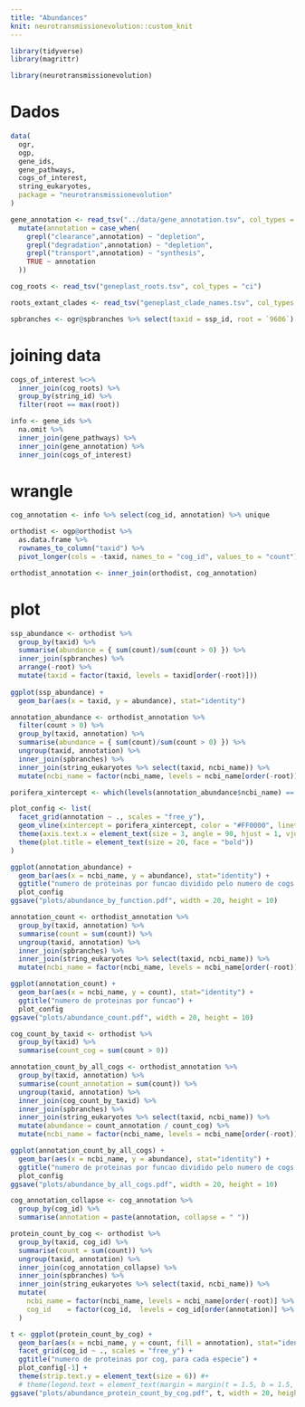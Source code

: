 ```yaml
---
title: "Abundances"
knit: neurotransmissionevolution::custom_knit
---
```

```r
library(tidyverse)
library(magrittr)

library(neurotransmissionevolution)
```

# Dados
```r
data(
  ogr,
  ogp,
  gene_ids,
  gene_pathways,
  cogs_of_interest,
  string_eukaryotes,
  package = "neurotransmissionevolution"
)

gene_annotation <- read_tsv("../data/gene_annotation.tsv", col_types = "cc") %>%
  mutate(annotation = case_when(
    grepl("clearance",annotation) ~ "depletion",
    grepl("degradation",annotation) ~ "depletion",
    grepl("transport",annotation) ~ "synthesis",
    TRUE ~ annotation
  ))

cog_roots <- read_tsv("geneplast_roots.tsv", col_types = "ci")

roots_extant_clades <- read_tsv("geneplast_clade_names.tsv", col_types = "ic")

spbranches <- ogr@spbranches %>% select(taxid = ssp_id, root = `9606`)
```

# joining data
```r
cogs_of_interest %<>%
  inner_join(cog_roots) %>%
  group_by(string_id) %>%
  filter(root == max(root))

info <- gene_ids %>%
  na.omit %>%
  inner_join(gene_pathways) %>%
  inner_join(gene_annotation) %>%
  inner_join(cogs_of_interest)
```

# wrangle
```r
cog_annotation <- info %>% select(cog_id, annotation) %>% unique

orthodist <- ogp@orthodist %>%
  as.data.frame %>%
  rownames_to_column("taxid") %>%
  pivot_longer(cols = -taxid, names_to = "cog_id", values_to = "count")

orthodist_annotation <- inner_join(orthodist, cog_annotation)
```

# plot
```r
ssp_abundance <- orthodist %>%
  group_by(taxid) %>%
  summarise(abundance = { sum(count)/sum(count > 0) }) %>%
  inner_join(spbranches) %>%
  arrange(-root) %>%
  mutate(taxid = factor(taxid, levels = taxid[order(-root)]))
  
ggplot(ssp_abundance) +
  geom_bar(aes(x = taxid, y = abundance), stat="identity")
```


```r
annotation_abundance <- orthodist_annotation %>%
  filter(count > 0) %>%
  group_by(taxid, annotation) %>%
  summarise(abundance = { sum(count)/sum(count > 0) }) %>%
  ungroup(taxid, annotation) %>%
  inner_join(spbranches) %>%
  inner_join(string_eukaryotes %>% select(taxid, ncbi_name)) %>%
  mutate(ncbi_name = factor(ncbi_name, levels = ncbi_name[order(-root)] %>% unique))

porifera_xintercept <- which(levels(annotation_abundance$ncbi_name) == "Amphimedon queenslandica")

plot_config <- list(
  facet_grid(annotation ~ ., scales = "free_y"),
  geom_vline(xintercept = porifera_xintercept, color = "#FF0000", linetype = "11", size = 0.25),
  theme(axis.text.x = element_text(size = 3, angle = 90, hjust = 1, vjust = 0)),
  theme(plot.title = element_text(size = 20, face = "bold"))
)

ggplot(annotation_abundance) +
  geom_bar(aes(x = ncbi_name, y = abundance), stat="identity") +
  ggtitle("numero de proteinas por funcao dividido pelo numero de cogs da funcao") +
  plot_config
ggsave("plots/abundance_by_function.pdf", width = 20, height = 10)
```


```r
annotation_count <- orthodist_annotation %>%
  group_by(taxid, annotation) %>%
  summarise(count = sum(count)) %>%
  ungroup(taxid, annotation) %>%
  inner_join(spbranches) %>%
  inner_join(string_eukaryotes %>% select(taxid, ncbi_name)) %>%
  mutate(ncbi_name = factor(ncbi_name, levels = ncbi_name[order(-root)] %>% unique))

ggplot(annotation_count) +
  geom_bar(aes(x = ncbi_name, y = count), stat="identity") +
  ggtitle("numero de proteinas por funcao") +
  plot_config
ggsave("plots/abundance_count.pdf", width = 20, height = 10)
```


```r
cog_count_by_taxid <- orthodist %>%
  group_by(taxid) %>%
  summarise(count_cog = sum(count > 0))

annotation_count_by_all_cogs <- orthodist_annotation %>%
  group_by(taxid, annotation) %>%
  summarise(count_annotation = sum(count)) %>%
  ungroup(taxid, annotation) %>%
  inner_join(cog_count_by_taxid) %>%
  inner_join(spbranches) %>%
  inner_join(string_eukaryotes %>% select(taxid, ncbi_name)) %>%
  mutate(abundance = count_annotation / count_cog) %>%
  mutate(ncbi_name = factor(ncbi_name, levels = ncbi_name[order(-root)] %>% unique))

ggplot(annotation_count_by_all_cogs) +
  geom_bar(aes(x = ncbi_name, y = abundance), stat="identity") +
  ggtitle("numero de proteinas por funcao dividido pelo numero de cogs na especie") +
  plot_config
ggsave("plots/abundance_by_all_cogs.pdf", width = 20, height = 10)
```


```r
cog_annotation_collapse <- cog_annotation %>%
  group_by(cog_id) %>%
  summarise(annotation = paste(annotation, collapse = " "))

protein_count_by_cog <- orthodist %>%
  group_by(taxid, cog_id) %>%
  summarise(count = sum(count)) %>%
  ungroup(taxid, annotation) %>%
  inner_join(cog_annotation_collapse) %>%
  inner_join(spbranches) %>%
  inner_join(string_eukaryotes %>% select(taxid, ncbi_name)) %>%
  mutate(
    ncbi_name = factor(ncbi_name, levels = ncbi_name[order(-root)] %>% unique),
    cog_id    = factor(cog_id,  levels = cog_id[order(annotation)] %>% unique)
  )

t <- ggplot(protein_count_by_cog) +
  geom_bar(aes(x = ncbi_name, y = count, fill = annotation), stat="identity") +
  facet_grid(cog_id ~ ., scales = "free_y") +
  ggtitle("numero de proteinas por cog, para cada especie") +
  plot_config[-1] +
  theme(strip.text.y = element_text(size = 6)) #+
  # theme(legend.text = element_text(margin = margin(t = 1.5, b = 1.5, unit = "in")))
ggsave("plots/abundance_protein_count_by_cog.pdf", t, width = 20, height = 50, limitsize = FALSE)
```
